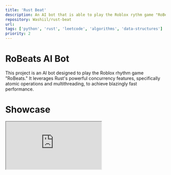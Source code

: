 ```yaml
---
title: 'Rust Beat'
description: An AI bot that is able to play the Roblox rythm game "RoBeats." The program uses Atomic concurrency and multithreading for blazingly fast performance.
repository: Washiil/rust-beat
url:
tags: ['python', 'rust', 'leetcode', 'algorithms', 'data-structures']
priority: 2
---
```



# RoBeats AI Bot

This project is an AI bot designed to play the Roblox rhythm game "RoBeats." It leverages Rust's powerful concurrency features, specifically atomic operations and multithreading, to achieve blazingly fast performance.

# Showcase

<iframe src="https://drive.google.com/file/d/1eTCpyuaTZiBVUVuPJyCpoBy0OEarMkFN/preview" allowFullScreen className="aspect-video mx-auto w-full sm:w-2/3"/>

## Core Features

- **High Performance:** Utilizes atomic concurrency and multithreading for efficient processing and minimal latency.
- **Real-time Image Analysis:** Captures and analyzes the Roblox game window to determine note positions.
- **Automated Gameplay:** Simulates keyboard inputs to play the rhythm game accurately.
- **Dynamic Delay Adjustment:** Allows users to adjust the note delay in real-time for optimal synchronization.
- **Cross-Platform Window Capture:** Uses `xcap` crate to capture the Roblox game window.
- **Atomic Data Sharing:** Uses `Arc<AtomicU8>` and `Arc<AtomicU64>` for safe and efficient data sharing between threads.
- **Channel-Based Communication:** Uses `crossbeam::channel` for inter-thread communication.
- **Keyboard Simulation:** Uses `enigo` for simulating keyboard inputs.
- **Input Detection:** Uses `device_query` for detecting user input to adjust delay and stop the bot.

## Technical Implementation

The bot is implemented in Rust, emphasizing performance and concurrency. It consists of:

- **Producer Thread:** Captures the Roblox game window, analyzes the image data, and sends note information to consumer threads.
- **Consumer Threads:** Receive note information, calculate timing, and simulate keyboard inputs.
- **Atomic Data Structures:** Used for efficient and thread-safe data sharing.
- **Real-time Performance Monitoring:** Displays operations per second and delay information.

## Key Libraries

- **`device_query`:** For detecting keyboard inputs.
- **`enigo`:** For simulating keyboard inputs.
- **`parking_lot`:** For mutex and read-write lock implementations.
- **`std::sync::atomic`:** For atomic operations.
- **`xcap::Window`:** For capturing the Roblox game window.
